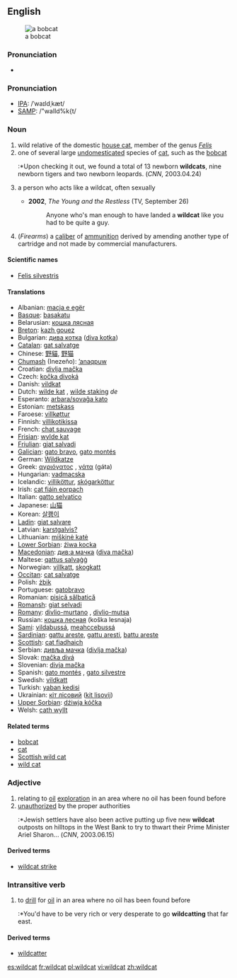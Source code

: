 {{wikipedia}}
==English==
[[Image:Bobcatonwires.jpg|thumb|a bobcat]]

===Pronunciation===
*{{audio|en-us-wildcat.ogg|Audio (US)}}

===Pronunciation===
*[[w:IPA|IPA]]: /ˈwaɪldˌkæt/
*[[w:SAMPA|SAMP]]: /"waIld%k{t/

===Noun===
{{en-noun|sg=[[wild]][[cat]]}}

# wild relative of the domestic [[house cat]], member of the genus ''[[Felis]]''
# one of several large [[undomesticated]] species of [[cat]], such as the [[bobcat]]
#:*Upon checking it out, we found a total of 13 newborn '''wildcats''', nine newborn tigers and two newborn leopards. (''CNN'', 2003.04.24)
# {{figuratively}} a person who acts like a wildcat, often sexually
#*'''2002''', ''The Young and the Restless'' (TV, September 26)
#*:Anyone who's man enough to have landed a '''wildcat''' like you had to be quite a guy.
# (''Firearms'') a [[caliber]] of [[ammunition]] derived by amending another type of cartridge and not made by commercial manufacturers.

====Scientific names====
*[[Felis silvestris]]

====Translations====
*Albanian: [[macja e egër]]
*[[Basque]]: [[basakatu]]
*Belarusian: [[кошка лясная]]
*[[Breton]]: [[kazh gouez]]
*Bulgarian: [[дива котка]] ([[diva kotka]])
*[[Catalan]]: [[gat salvatge]]
*Chinese: [[野貓]], [[野猫]]
*[[Chumash]] (Inezeño): [[ʼanaqpuw]]
*Croatian: [[divlja mačka]]
*Czech: [[kočka divoká]]
*Danish: [[vildkat]]
*Dutch: [[wilde kat]] {{f}}, [[wilde staking]] ''de''
*Esperanto: [[arbara/sovaĝa kato]]
*Estonian: [[metskass]]
*Faroese: [[villkøttur]]
*Finnish: [[villikotikissa]]
*French: [[chat sauvage]] {{m}}
*[[Frisian]]: [[wylde kat]]
*[[Friulian]]: [[gjat salvadi]]
*[[Galician]]: [[gato bravo]], [[gato montés]]
*German: [[Wildkatze]] {{f}}
*Greek: [[αγριόγατος]] {{m}}, [[γάτα]] (gáta)
*Hungarian: [[vadmacska]]
*Icelandic: [[villiköttur]], [[skógarköttur]]
*Irish: [[cat fiáin eorpach]]
*Italian: [[gatto selvatico]] {{m}}
*Japanese: [[山猫]]
*Korean: [[살쾡이]]
*[[Ladin]]: [[giat salvare]]
*Latvian: [[karstgalvis?]]
*Lithuanian: [[miškinė katė]]
*[[Lower Sorbian]]: [[źiwa kocka]]
*[[Macedonian]]: [[див;а мачка]] ([[diva mačka]])
*Maltese: [[qattus salvaġġ]]
*Norwegian: [[villkatt]], [[skogkatt]]
*[[Occitan]]: [[cat salvatge]]
*Polish: [[żbik]]
*Portuguese: [[gatobravo]]
*Romanian: [[pisică sălbatică]]
*[[Romansh]]: [[giat selvadi]]
*[[Romany]]: [[divlio-murtano]] {{m}}, [[divlio-mutsa]] {{f}}
*Russian: [[кошка лесная]] (koška lesnaja)
*[[Sami]]: [[vildabussá]], [[meahccebussá]]
*[[Sardinian]]: [[gattu areste]], [[gattu aresti]], [[battu areste]]
*[[Scottish]]: [[cat fiadhaich]]
*Serbian: [[дивља мачка]] ([[divlja mačka]])
*Slovak: [[mačka divá]]
*Slovenian: [[divja mačka]]
*Spanish: [[gato montés]] {{m}}, [[gato silvestre]] {{m}}
*Swedish: [[vildkatt]] {{c}}
*Turkish: [[yaban kedisi]]
*Ukrainian: [[кіт лісовий]] ([[kit lisovij]])
*[[Upper Sorbian]]: [[dźiwja kóčka]]
*Welsh: [[cath wyllt]]

====Related terms====
*[[bobcat]]
*[[cat]]
*[[Scottish wild cat]]
*[[wild cat]]

===Adjective===
{{en-adj|-}}

# relating to [[oil]] [[exploration]] in an area where no oil has been found before
# [[unauthorized]] by the proper authorities
#:*Jewish settlers have also been active putting up five new '''wildcat''' outposts on hilltops in the West Bank to try to thwart their Prime Minister Ariel Sharon... (''CNN'', 2003.06.15)

====Derived terms====
*[[wildcat strike]]

===Intransitive verb===
{{rfc-trverb|Intransitive verb}}
{{en-verb|wildcat|t|ing}}

# to [[drill]] for [[oil]] in an area where no oil has been found before
#:*You'd have to be very rich or very desperate to go '''wildcatting''' that far east.

====Derived terms====
*[[wildcatter]]

[[es:wildcat]]
[[fr:wildcat]]
[[pl:wildcat]]
[[vi:wildcat]]
[[zh:wildcat]]